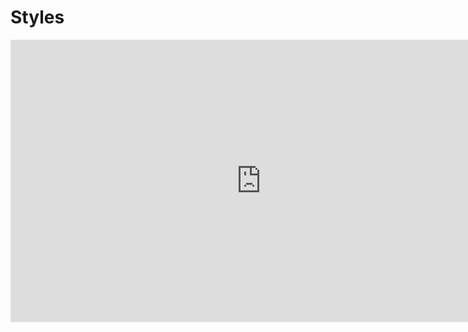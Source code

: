 
<Meta title="Design/Styles" />

# Styles

<iframe
  style="border: 1px solid rgba(0, 0, 0, 0.1);"
  width="800"
  height="450"
  src="https://www.figma.com/embed?embed_host=share&url=https%3A%2F%2Fwww.figma.com%2Ffile%2FPpKepmHKGikp33Ql7iivbn%2FCompound-Styles%3Fnode-id%3D22%253A2763%26t%3DUAtRgYRpQ2xofvM3-1"
  allowfullscreen
></iframe>
